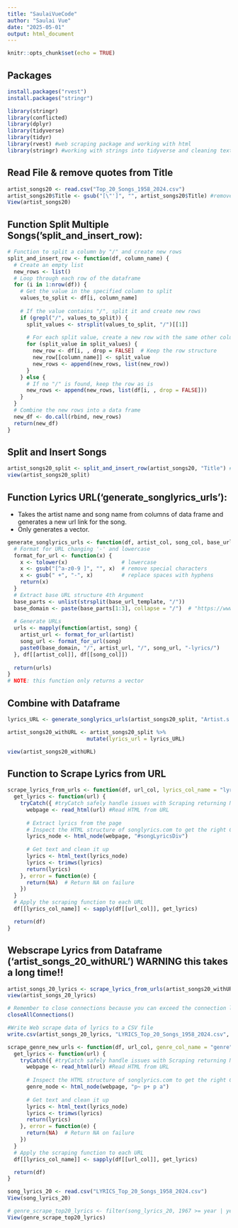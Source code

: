 ```yaml
---
title: "SaulaiVueCode"
author: "Saulai Vue"
date: "2025-05-01"
output: html_document
---
```


```r
knitr::opts_chunk$set(echo = TRUE)
```

## Packages

```r
install.packages("rvest")
install.packages("stringr")
```

```r
library(stringr)
library(conflicted)
library(dplyr)
library(tidyverse)
library(tidyr)
library(rvest) #web scraping package and working with html
library(stringr) #working with strings into tidyverse and cleaning text strings
```

## Read File & remove quotes from Title

```r
artist_songs20 <- read.csv("Top_20_Songs_1958_2024.csv")
artist_songs20$Title <- gsub("[\"']", "", artist_songs20$Title) #remove quotes from Title
View(artist_songs20)
``` 

## Function Split Multiple Songs('split_and_insert_row):

```r
# Function to split a column by "/" and create new rows
split_and_insert_row <- function(df, column_name) {
  # Create an empty list
  new_rows <- list()
  # Loop through each row of the dataframe
  for (i in 1:nrow(df)) {
    # Get the value in the specified column to split
    values_to_split <- df[i, column_name]
    
    # If the value contains "/", split it and create new rows
    if (grepl("/", values_to_split)) {
      split_values <- strsplit(values_to_split, "/")[[1]]
      
      # For each split value, create a new row with the same other column values
      for (split_value in split_values) {
        new_row <- df[i, , drop = FALSE]  # Keep the row structure
        new_row[[column_name]] <- split_value
        new_rows <- append(new_rows, list(new_row))
      }
    } else {
      # If no "/" is found, keep the row as is
      new_rows <- append(new_rows, list(df[i, , drop = FALSE]))
    }
  }
  # Combine the new rows into a data frame
  new_df <- do.call(rbind, new_rows)
  return(new_df)
}
```

## Split and Insert Songs

```r
artist_songs20_split <- split_and_insert_row(artist_songs20, "Title") # arguments for function 'split_and_insert_row(data.frame, column name in quotes)'. ONLY splits after character "/"
view(artist_songs20_split)
```

## Function Lyrics URL('generate_songlyrics_urls'):
- Takes the artist name and song name from columns of data frame and generates a new url link for the song.
- Only generates a vector.

```r
generate_songlyrics_urls <- function(df, artist_col, song_col, base_url_template) {
  # Format for URL changing '-' and lowercase
  format_for_url <- function(x) {
    x <- tolower(x)                 # lowercase
    x <- gsub("[^a-z0-9 ]", "", x)  # remove special characters
    x <- gsub(" +", "-", x)         # replace spaces with hyphens
    return(x)
  }
  # Extract base URL structure 4th Argument
  base_parts <- unlist(strsplit(base_url_template, "/"))
  base_domain <- paste(base_parts[1:3], collapse = "/")  # "https://www.songlyrics.com"
  
  # Generate URLs
  urls <- mapply(function(artist, song) {
    artist_url <- format_for_url(artist)
    song_url <- format_for_url(song)
    paste0(base_domain, "/", artist_url, "/", song_url, "-lyrics/")
  }, df[[artist_col]], df[[song_col]])
  
  return(urls)
}
# NOTE: this function only returns a vector
```

## Combine with Dataframe

```r
lyrics_URL <- generate_songlyrics_urls(artist_songs20_split, "Artist.s.", "Title", "https://www.songlyrics.com")

artist_songs20_withURL <- artist_songs20_split %>%
                         mutate(lyrics_url = lyrics_URL)

view(artist_songs20_withURL)
```

## Function to Scrape Lyrics from URL
```r
scrape_lyrics_from_urls <- function(df, url_col, lyrics_col_name = "lyrics") {
  get_lyrics <- function(url) {
    tryCatch({ #tryCatch safely handle issues with Scraping returning NA in such cases like a Network Error
      webpage <- read_html(url) #Read HTML from URL
      
      # Extract lyrics from the page
      # Inspect the HTML structure of songlyrics.com to get the right CSS selector
      lyrics_node <- html_node(webpage, "#songLyricsDiv")
      
      # Get text and clean it up
      lyrics <- html_text(lyrics_node)
      lyrics <- trimws(lyrics)
      return(lyrics)
    }, error = function(e) {
      return(NA)  # Return NA on failure
    })
  }
  # Apply the scraping function to each URL
  df[[lyrics_col_name]] <- sapply(df[[url_col]], get_lyrics)

  return(df)
}
```

## Webscrape Lyrics from Dataframe ('artist_songs_20_withURL') WARNING this takes a long time!!

```r
artist_songs_20_lyrics <- scrape_lyrics_from_urls(artist_songs20_withURL, "lyrics_url", lyrics_col_name = "lyrics") #Function takes a long time, makes sure you have a stable connection
view(artist_songs_20_lyrics)

```

```r
# Remember to close connections because you can exceed the connection limit of session and needs to be freed of memory
closeAllConnections()

#Write Web scrape data of lyrics to a CSV file
write.csv(artist_songs_20_lyrics, "LYRICS_Top_20_Songs_1958_2024.csv", row.names = FALSE)
```

```r
scrape_genre_new_urls <- function(df, url_col, genre_col_name = "genre") {
  get_lyrics <- function(url) {
    tryCatch({ #tryCatch safely handle issues with Scraping returning NA in such cases like a Network Error
      webpage <- read_html(url) #Read HTML from URL
      
      # Inspect the HTML structure of songlyrics.com to get the right CSS selector
      genre_node <- html_node(webpage, "p~ p+ p a")
      
      # Get text and clean it up
      lyrics <- html_text(lyrics_node)
      lyrics <- trimws(lyrics)
      return(lyrics)
    }, error = function(e) {
      return(NA)  # Return NA on failure
    })
  }
  # Apply the scraping function to each URL
  df[[lyrics_col_name]] <- sapply(df[[url_col]], get_lyrics)

  return(df)
}
```

```r
song_lyrics_20 <- read.csv("LYRICS_Top_20_Songs_1958_2024.csv")
View(song_lyrics_20)
```


```r
# genre_scrape_top20_lyrics <- filter(song_lyrics_20, 1967 >= year | year >= 1979)
View(genre_scrape_top20_lyrics)
```
